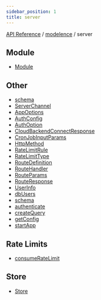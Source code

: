 ```yaml
---
sidebar_position: 1
title: server
---
```


[API Reference](/api-reference/modelence/server/../../index) / [modelence](/api-reference/modelence/server/../index) / server

## Module

- [Module](/api-reference/modelence/server/classes/Module)

## Other

- [schema](/api-reference/modelence/server/namespaces/schema/index)
- [ServerChannel](/api-reference/modelence/server/classes/ServerChannel)
- [AppOptions](/api-reference/modelence/server/type-aliases/AppOptions)
- [AuthConfig](/api-reference/modelence/server/type-aliases/AuthConfig)
- [AuthOption](/api-reference/modelence/server/type-aliases/AuthOption)
- [CloudBackendConnectResponse](/api-reference/modelence/server/type-aliases/CloudBackendConnectResponse)
- [CronJobInputParams](/api-reference/modelence/server/type-aliases/CronJobInputParams)
- [HttpMethod](/api-reference/modelence/server/type-aliases/HttpMethod)
- [RateLimitRule](/api-reference/modelence/server/type-aliases/RateLimitRule)
- [RateLimitType](/api-reference/modelence/server/type-aliases/RateLimitType)
- [RouteDefinition](/api-reference/modelence/server/type-aliases/RouteDefinition)
- [RouteHandler](/api-reference/modelence/server/type-aliases/RouteHandler)
- [RouteParams](/api-reference/modelence/server/type-aliases/RouteParams)
- [RouteResponse](/api-reference/modelence/server/type-aliases/RouteResponse)
- [UserInfo](/api-reference/modelence/server/type-aliases/UserInfo)
- [dbUsers](/api-reference/modelence/server/variables/dbUsers)
- [schema](/api-reference/modelence/server/variables/schema)
- [authenticate](/api-reference/modelence/server/functions/authenticate)
- [createQuery](/api-reference/modelence/server/functions/createQuery)
- [getConfig](/api-reference/modelence/server/functions/getConfig)
- [startApp](/api-reference/modelence/server/functions/startApp)

## Rate Limits

- [consumeRateLimit](/api-reference/modelence/server/functions/consumeRateLimit)

## Store

- [Store](/api-reference/modelence/server/classes/Store)
